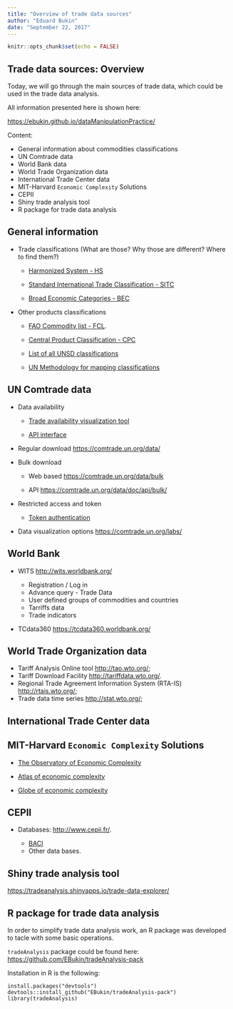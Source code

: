 ```yaml
---
title: "Overview of trade data sources"
author: "Eduard Bukin"
date: "September 22, 2017"
---
```


```r
knitr::opts_chunk$set(echo = FALSE)
```

## Trade data sources: Overview

Today, we will go through the main sources of trade data, which could be used in the trade data analysis. 

All information presented here is shown here:

[https://ebukin.github.io/dataManipulationPractice/](https://ebukin.github.io/dataManipulationPractice/)

Content: 

*  General information about commodities classifications
*  UN Comtrade data
*  World Bank data
*  World Trade Organization data
*  International Trade Center data
*  MIT-Harvard `Economic Complexity` Solutions
*  CEPII
*  Shiny trade analysis tool
*  R package for trade data analysis

## General information

*  Trade classifications (What are those? Why those are different? Where to find them?)

    -  [Harmonized System - HS](http://www.wcoomd.org/en/topics/nomenclature/instrument-and-tools/hs-nomenclature-2017-edition.aspx)
    
    -  [Standard International Trade Classification - SITC](https://unstats.un.org/unsd/cr/registry/regcst.asp?Cl=28&Lg=1)
    
    -  [Broad Economic Categories - BEC](https://unstats.un.org/unsd/cr/registry/regcst.asp?Cl=10&Lg=1)

*  Other products classifications
    
    -  [FAO Commodity list - FCL](http://www.fao.org/economic/ess/ess-standards/commodity/en/).
    
    -  [Central Product Classification - CPC](https://unstats.un.org/unsd/cr/registry/regcst.asp?Cl=14)
    
    -  [List of all UNSD classifications](https://unstats.un.org/unsd/cr/registry/regct.asp?Lg=1)
    
    -  [UN Methodology for mapping classifications](https://unstats.un.org/unsd/trade/classifications/corr-notes/HS2017%20conversion%20to%20earlier%20HS%20versions%20and%20other%20classifications.pdf)
    
## UN Comtrade data
    
-  Data availability
    
    *  [Trade availability visualization tool](https://comtrade.un.org/data/da)
    
    *  [API interface](https://comtrade.un.org/data/Doc/API#DataAvailabilityRequests)
    
-  Regular download [https://comtrade.un.org/data/](https://comtrade.un.org/data/)

-  Bulk download 
    
    *  Web based [https://comtrade.un.org/data/bulk](https://comtrade.un.org/data/bulk)
    
    *  API [https://comtrade.un.org/data/doc/api/bulk/](https://comtrade.un.org/data/doc/api/bulk/)
    
-  Restricted access and token
    
    *  [Token authentication](https://comtrade.un.org/data/auth/login?ReturnUrl=%2Fdata%2Fbulk)
    
-  Data visualization options [https://comtrade.un.org/labs/](https://comtrade.un.org/labs/)

## World Bank

-  WITS [http://wits.worldbank.org/](http://wits.worldbank.org/)
    
    *  Registration / Log in 
    *  Advance query - Trade Data
    *  User defined groups of commodities and countries
    *  Tarriffs data
    *  Trade indicators
    
-  TCdata360 [https://tcdata360.worldbank.org/](https://tcdata360.worldbank.org/)

## World Trade Organization data

-  Tariff Analysis Online tool [http://tao.wto.org/](http://tao.wto.org/);
-  Tariff Download Facility [http://tariffdata.wto.org/](http://tariffdata.wto.org/).
-  Regional Trade Agreement Information System (RTA-IS) [http://rtais.wto.org/](http://rtais.wto.org/);
-  Trade data time series [http://stat.wto.org/](http://stat.wto.org/);

##  International Trade Center data



##  MIT-Harvard `Economic Complexity` Solutions

*  [The Observatory of Economic Complexity](http://atlas.media.mit.edu/en/)

*  [Atlas of economic complexity](http://atlas.cid.harvard.edu)

*  [Globe of economic complexity](http://globe.cid.harvard.edu/)

##  CEPII

-  Databases: [http://www.cepii.fr/](http://www.cepii.fr/).
    
    *  [BACI](http://www.cepii.fr/CEPII/en/bdd_modele/presentation.asp?id=1)
    *  Other data bases.

##  Shiny trade analysis tool

[https://tradeanalysis.shinyapps.io/trade-data-explorer/](https://tradeanalysis.shinyapps.io/trade-data-explorer/)

## R package for trade data analysis

In order to simplify trade data analysis work, an R package was developed to tacle with some basic operations. 

`tradeAnalysis` package could be found here: [https://github.com/EBukin/tradeAnalysis-pack](https://github.com/EBukin/tradeAnalysis-pack)

Installation in R is the following:

```
install.packages("devtools")
devtools::install_github("EBukin/tradeAnalysis-pack")
library(tradeAnalysis)
```

